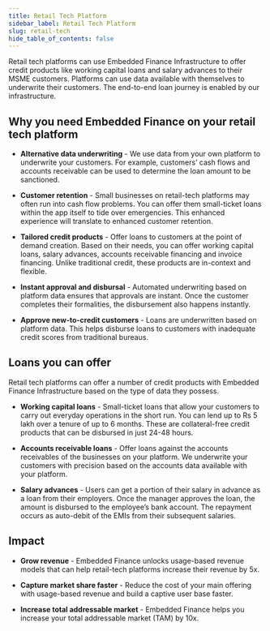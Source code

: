 ```yaml
---
title: Retail Tech Platform
sidebar_label: Retail Tech Platform
slug: retail-tech
hide_table_of_contents: false
---
```




Retail tech platforms can use Embedded Finance Infrastructure to offer credit products like working capital loans and salary advances to their MSME customers. Platforms can use data available with themselves to underwrite their customers. The end-to-end loan journey is enabled by our infrastructure.

## Why you need Embedded Finance on your retail tech platform

* **Alternative data underwriting** - We use data from your own platform to underwrite your customers. For example, customers’ cash flows and accounts receivable can be used to determine the loan amount to be sanctioned.

* **Customer retention** - Small businesses on retail-tech platforms may often run into cash flow problems. You can offer them small-ticket loans within the app itself to tide over emergencies. This enhanced experience will translate to enhanced customer retention.

* **Tailored credit products** - Offer loans to customers at the point of demand creation. Based on their needs, you can offer working capital loans, salary advances, accounts receivable financing and invoice financing. Unlike traditional credit, these products are in-context and flexible.

* **Instant approval and disbursal** - Automated underwriting based on platform data ensures that approvals are instant. Once the customer completes their formalities, the disbursement also happens instantly.

* **Approve new-to-credit customers** - Loans are underwritten based on platform data. This helps disburse loans to customers with inadequate credit scores from traditional bureaus. 

## Loans you can offer 

Retail tech platforms can offer a number of credit products with Embedded Finance Infrastructure based on the type of data they possess.

* **Working capital loans** - Small-ticket loans that allow your customers to carry out everyday operations in the short run. You can lend up to Rs 5 lakh over a tenure of up to 6 months. These are collateral-free credit products that can be disbursed in just 24-48 hours.

* **Accounts receivable loans** - Offer loans against the accounts receivables of the businesses on your platform. We underwrite your customers with precision based on the accounts data available with your platform.

* **Salary advances** - Users can get a portion of their salary in advance as a loan from their employers. Once the manager approves the loan, the amount is disbursed to the employee’s bank account. The repayment occurs as auto-debit of the EMIs from their subsequent salaries.

## Impact

* **Grow revenue** - Embedded Finance unlocks usage-based revenue models that can help retail-tech platforms increase their revenue by 5x.
 
* **Capture market share faster** - Reduce the cost of your main offering with usage-based revenue and build a captive user base faster.

* **Increase total addressable market** - Embedded Finance helps you increase your total addressable market (TAM) by 10x.